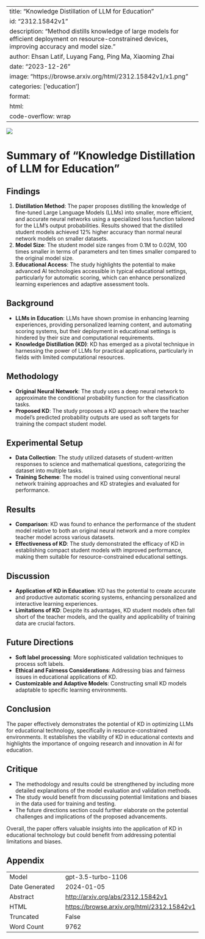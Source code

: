 
---
title: "Knowledge Distillation of LLM for Education"
id: "2312.15842v1"
description: "Method distills knowledge of large models for efficient deployment on resource-constrained devices, improving accuracy and model size."
author: Ehsan Latif, Luyang Fang, Ping Ma, Xiaoming Zhai
date: "2023-12-26"
image: "https://browse.arxiv.org/html/2312.15842v1/x1.png"
categories: ['education']
format:
  html:
    code-overflow: wrap
---

![](https://browse.arxiv.org/html/2312.15842v1/x1.png)

# Summary of "Knowledge Distillation of LLM for Education"

## Findings
1. **Distillation Method**: The paper proposes distilling the knowledge of fine-tuned Large Language Models (LLMs) into smaller, more efficient, and accurate neural networks using a specialized loss function tailored for the LLM’s output probabilities. Results showed that the distilled student models achieved 12% higher accuracy than normal neural network models on smaller datasets.
2. **Model Size**: The student model size ranges from 0.1M to 0.02M, 100 times smaller in terms of parameters and ten times smaller compared to the original model size.
3. **Educational Access**: The study highlights the potential to make advanced AI technologies accessible in typical educational settings, particularly for automatic scoring, which can enhance personalized learning experiences and adaptive assessment tools.

## Background
- **LLMs in Education**: LLMs have shown promise in enhancing learning experiences, providing personalized learning content, and automating scoring systems, but their deployment in educational settings is hindered by their size and computational requirements.
- **Knowledge Distillation (KD)**: KD has emerged as a pivotal technique in harnessing the power of LLMs for practical applications, particularly in fields with limited computational resources.

## Methodology
- **Original Neural Network**: The study uses a deep neural network to approximate the conditional probability function for the classification tasks.
- **Proposed KD**: The study proposes a KD approach where the teacher model’s predicted probability outputs are used as soft targets for training the compact student model.

## Experimental Setup
- **Data Collection**: The study utilized datasets of student-written responses to science and mathematical questions, categorizing the dataset into multiple tasks.
- **Training Scheme**: The model is trained using conventional neural network training approaches and KD strategies and evaluated for performance.

## Results
- **Comparison**: KD was found to enhance the performance of the student model relative to both an original neural network and a more complex teacher model across various datasets.
- **Effectiveness of KD**: The study demonstrated the efficacy of KD in establishing compact student models with improved performance, making them suitable for resource-constrained educational settings.

## Discussion
- **Application of KD in Education**: KD has the potential to create accurate and productive automatic scoring systems, enhancing personalized and interactive learning experiences.
- **Limitations of KD**: Despite its advantages, KD student models often fall short of the teacher models, and the quality and applicability of training data are crucial factors.

## Future Directions
- **Soft label processing**: More sophisticated validation techniques to process soft labels.
- **Ethical and Fairness Considerations**: Addressing bias and fairness issues in educational applications of KD.
- **Customizable and Adaptive Models**: Constructing small KD models adaptable to specific learning environments.

## Conclusion
The paper effectively demonstrates the potential of KD in optimizing LLMs for educational technology, specifically in resource-constrained environments. It establishes the viability of KD in educational contexts and highlights the importance of ongoing research and innovation in AI for education.

## Critique
- The methodology and results could be strengthened by including more detailed explanations of the model evaluation and validation methods.
- The study would benefit from discussing potential limitations and biases in the data used for training and testing.
- The future directions section could further elaborate on the potential challenges and implications of the proposed advancements.

Overall, the paper offers valuable insights into the application of KD in educational technology but could benefit from addressing potential limitations and biases.

## Appendix

|          |          |
|----------|----------|
| Model     | gpt-3.5-turbo-1106       |
| Date Generated     | 2024-01-05       |
| Abstract | [http://arxiv.org/abs/2312.15842v1](http://arxiv.org/abs/2312.15842v1)        |
| HTML     | [https://browse.arxiv.org/html/2312.15842v1](https://browse.arxiv.org/html/2312.15842v1)       |
| Truncated       | False       |
| Word Count       | 9762       |